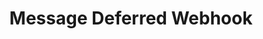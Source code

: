 ---
title: "Message Deferred Webhook"
sidebarTitle: "Deferred"
openapi: "webhooks.yaml webhook message.transient_error"
---